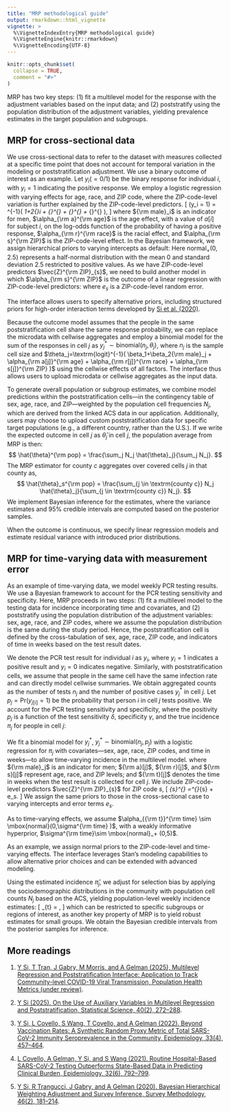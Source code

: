 ```yaml
---
title: "MRP methodological guide"
output: rmarkdown::html_vignette
vignette: >
  %\VignetteIndexEntry{MRP methodological guide}
  %\VignetteEngine{knitr::rmarkdown}
  %\VignetteEncoding{UTF-8}
---
```


```r
knitr::opts_chunk$set(
  collapse = TRUE,
  comment = "#>"
)
```

MRP has two key steps: (1) fit a multilevel model for the response with the adjustment variables based on the input data; and (2) poststratify using the population distribution of the adjustment variables, yielding prevalence estimates in the target population and subgroups.

## MRP for cross-sectional data

We use cross-sectional data to refer to the dataset with measures collected at a specific time point that does not account for temporal variation in the modeling or poststratification adjustment. We use a binary outcome of interest as an example. Let $y_i (=0/1)$ be the binary response for individual $i$, with $y_i=1$ indicating the positive response. We employ a logistic regression with varying effects for age, race, and ZIP code, where the ZIP-code-level variation is further explained by the ZIP-code-level predictors.
\[
\label{mrp-1}
\textrm{Pr}(y_i = 1) = \textrm{logit}^{-1}(
\beta_1+\beta_2{\rm male}_i +
\alpha_{\rm a[i]}^{\rm age}
+ \alpha_{\rm r[i]}^{\rm race}
+ \alpha_{\rm s[i]}^{\rm ZIP}
),
\]
where ${\rm male}_i$ is an indicator for men, $\alpha_{\rm a}^{\rm age}$ is the age effect, with a value of $a[i]$ for subject $i$, on the log-odds function of the probability of having a positive response, $\alpha_{\rm r}^{\rm race}$ is the racial effect, and $\alpha_{\rm s}^{\rm ZIP}$ is the ZIP-code-level effect. In the Bayesian framework, we assign hierarchical priors to varying intercepts as default:
\begin{align}
\label{prior}
\nonumber &\alpha^{\rm age} \sim \mbox{normal}(0,\sigma^{\rm age} ), \,\,\, \sigma^{\rm age}\sim \mbox{normal}_+ (0,2.5)\\
&\alpha^{\rm race} \sim \mbox{normal}(0,\sigma^{\rm race} ), \,\,\, \sigma^{\rm race}\sim \mbox{normal}_+ (0,2.5).
\end{align}
Here $\mbox{normal}_+ (0,2.5)$ represents a half-normal distribution with the mean $0$ and standard deviation $2.5$ restricted to positive values. As we have ZIP-code-level predictors $\vec{Z}^{\rm ZIP}_{s}$, we need to build another model in which $\alpha_{\rm s}^{\rm ZIP}$ is the outcome of a linear regression with ZIP-code-level predictors:
\begin{align}
\label{prior-zip}
\alpha_{\rm s}^{\rm ZIP} =\vec{\alpha}\vec{Z}^{\rm ZIP}_{s} +  e_s, \,\,\, e_s\sim \mbox{normal}(0,\sigma^{\rm ZIP} ),\,\,\, \sigma^{\rm ZIP}\sim \mbox{normal}_+ (0,2.5),
\end{align}
where $e_s$ is a ZIP-code-level random error.

The interface allows users to specify alternative priors, including structured priors for high-order interaction terms developed by [Si et al. (2020)](https://www150.statcan.gc.ca/n1/en/pub/12-001-x/2020002/article/00003-eng.pdf?st=iF1_Fbrh).

Because the outcome model assumes that the people in the same poststratification cell share the same response probability, we can replace the microdata with cellwise aggregates and employ a binomial model for the sum of the responses in cell $j$ as $y^*_j \sim \textrm{binomial}(n_j, \theta_j)$, where $n_j$ is the sample cell size and $\theta_j=\textrm{logit}^{-1}(
\beta_1+\beta_2{\rm male}_j +
\alpha_{\rm a[j]}^{\rm age}
+ \alpha_{\rm r[j]}^{\rm race}
+ \alpha_{\rm s[j]}^{\rm ZIP}
)
$ using the cellwise effects of all factors. The interface thus allows users to upload microdata or cellwise aggregates as the input data. 

To generate overall population or subgroup estimates, we combine model predictions within the poststratification cells---in the contingency table of sex, age, race, and ZIP---weighted by the population cell frequencies $N_j$, which are derived from the linked ACS data in our application. Additionally, users may choose to upload custom poststratification data for specific target populations (e.g., a different country, rather than the U.S.). If we write the expected outcome in cell $j$ as $\hat{\theta}_j$ in cell $j$, the population average from MRP is then:
$$
\hat{\theta}^{\rm pop} = \frac{\sum_j N_j \hat{\theta}_j}{\sum_j N_j}.
$$
The MRP estimator for county $c$ aggregates over covered cells $j$ in that county as,
$$
\hat{\theta}_s^{\rm pop} = \frac{\sum_{j \in \textrm{county c}} N_j \hat{\theta}_j}{\sum_{j \in \textrm{county c}} N_j}.
$$
We implement Bayesian inference for the estimates, where the variance estimates and 95\% credible intervals are computed based on the posterior samples.

When the outcome is continuous, we specify linear regression models and estimate residual variance with introduced prior distributions.

## MRP for time-varying data with measurement error

As an example of time-varying data, we model weekly PCR testing results. We use a Bayesian framework to account for the PCR testing sensitivity and specificity. Here, MRP proceeds in two steps: (1) fit a multilevel model to the testing data for incidence incorporating time and covariates, and (2) poststratify using the population distribution of the adjustment variables: sex, age, race, and ZIP codes, where we assume the population distribution is the same during the study period. Hence, the poststratification cell is defined by the cross-tabulation of sex, age, race, ZIP code, and indicators of time in weeks based on the test result dates.

We denote the PCR test result for individual $i$ as $y_i$, where $y_i=1$ indicates a positive result and $y_i=0$ indicates negative. Similarly, with poststratification cells, we assume that people in the same cell have the same infection rate and can directly model cellwise summaries. We obtain aggregated counts as the number of tests $n_j$ and the number of positive cases $y^*_j$ in cell $j$. Let $p_j=\textrm{Pr}(y_{j[i]}=1)$ be the probability that person $i$ in cell $j$ tests positive. We account for the PCR testing sensitivity and specificity, where the positivity $p_j$ is a function of the test sensitivity $\delta$, specificity $\gamma$, and the true incidence $\pi_j$ for people in cell $j$:  
\begin{align}
\label{positivity}
p_j=(1-\gamma)(1-\pi_j )+\delta \pi_j.
\end{align}

We fit a binomial model for $y^*_j$, $y^*_j \sim \textrm{binomial}(n_j, p_j)$ with a logistic regression for $\pi_j$ with covariates---sex, age, race, ZIP codes, and time in weeks---to allow time-varying incidence in the multilevel model.
\begin{align}
\label{pi}
\textrm{logit}(\pi_j)=\beta_1+\beta_2{\rm male}_j+\alpha_{{\rm a}[j]}^{\rm age}+\alpha_{{\rm r}[j]}^{\rm race}+\alpha_{{\rm s}[j]}^{\rm ZIP}+\alpha_{{\rm t}[j]}^{\rm time},
\end{align}
where ${\rm male}_j$ is an indicator for men; ${\rm a}[j]$, ${\rm r}[j]$, and ${\rm s}[j]$ represent age, race, and ZIP levels; and ${\rm t}[j]$ denotes the time in weeks when the test result is collected for cell $j$. We include ZIP-code-level predictors $\vec{Z}^{\rm ZIP}_{s}$ for ZIP code $s$,
\[
\alpha_{s}^{\rm ZIP} =\vec{\alpha}\vec{Z}^{\rm ZIP}_{s} +  e_s.
\]
We assign the same priors to those in the cross-sectional case to varying intercepts and error terms $e_s$. 
\begin{align}
\nonumber &\alpha^{\rm age} \sim \mbox{normal}(0,\sigma^{\rm age} ), \,\,\, \sigma^{\rm age}\sim \mbox{normal}_+ (0,2.5)\\
&\alpha^{\rm race} \sim \mbox{normal}(0,\sigma^{\rm race} ), \,\,\, \sigma^{\rm race}\sim \mbox{normal}_+ (0,2.5).\\
\alpha_{\rm s}^{\rm ZIP} &=\vec{\alpha}\vec{Z}^{\rm ZIP}_{s} +  e_s, \,\,\, e_s\sim \mbox{normal}(0,\sigma^{\rm ZIP} ),\,\,\, \sigma^{\rm ZIP}\sim \mbox{normal}_+ (0,2.5).
\end{align}

As to time-varying effects, we assume $\alpha_{{\rm t}}^{\rm time} \sim \mbox{normal}(0,\sigma^{\rm time} )$, with a weakly informative hyperprior, $\sigma^{\rm time}\sim \mbox{normal}_+ (0,5)$.

As an example, we assign normal priors to the ZIP-code-level and time-varying effects. The interface leverages Stan’s modeling capabilities to allow alternative prior choices and can be extended with advanced modeling.

Using the estimated incidence $\hat{\pi}_j$, we adjust for selection bias by applying the sociodemographic distributions in the community with population cell counts $N_j$ based on the ACS, yielding population-level weekly incidence estimates:
\[
\hat{\pi}_{t} = \frac{\sum_{j \in \mbox{week,} t} N_j\hat{\pi}_j}{\sum_{j \in \mbox{week,} t} N_j}, 
\]
which can be restricted to specific subgroups or regions of interest, as another key property of MRP is to yield robust estimates for small groups. We obtain the Bayesian credible intervals from the posterior samples for inference. 

## More readings

1. [Y Si, T Tran, J Gabry, M Morris, and A Gelman (2025), Multilevel Regression and Poststratification Interface: Application to Track Community-level COVID-19 Viral Transmission, Population Health Metrics (under review)](http://arxiv.org/abs/2405.05909).

2. [Y Si (2025). On the Use of Auxiliary Variables in Multilevel Regression and Poststratification, Statistical Science, 40(2), 272--288](http://dx.doi.org/10.1214/24-STS932).

3. [Y Si, L Covello, S Wang, T Covello, and A Gelman (2022). Beyond Vaccination Rates: A Synthetic Random Proxy Metric of Total SARS-CoV-2 Immunity Seroprevalence in the Community, Epidemiology, 33(4), 457--464](https://journals.lww.com/epidem/Fulltext/2022/07000/Beyond_Vaccination_Rates__A_Synthetic_Random_Proxy.3.aspx).

4. [L Covello, A Gelman, Y Si, and S Wang (2021). Routine Hospital-Based SARS-CoV-2 Testing Outperforms State-Based Data in Predicting Clinical Burden, Epidemiology, 32(6), 792--799](https://journals.lww.com/epidem/Fulltext/2021/11000/Routine_Hospital_based_SARS_CoV_2_Testing.4.aspx).

5. [Y Si, R Trangucci, J Gabry, and A Gelman (2020). Bayesian Hierarchical Weighting Adjustment and Survey Inference, Survey Methodology, 46(2), 181--214](https://www150.statcan.gc.ca/n1/en/pub/12-001-x/2020002/article/00003-eng.pdf?st=iF1_Fbrh).


